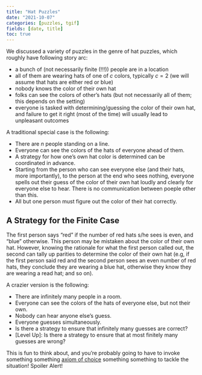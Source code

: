 ```yaml
---
title: "Hat Puzzles"
date: "2021-10-07"
categories: [puzzles, tgif]
fields: [date, title]
toc: true
---
```


We discussed a variety of puzzles in the genre of hat puzzles, which roughly have following story arc:

- a bunch of (not necessarily finite (!!!)) people are in a location
- all of them are wearing hats of one of $c$ colors, typically $c = 2$ (we will assume that hats are either red or blue)
- nobody knows the color of their own hat
- folks can see the colors of other's hats (but not necessarily all of them; this depends on the setting)
- everyone is tasked with determining/guessing the color of their own hat, and failure to get it right (most of the time) will usually lead to unpleasant outcomes

A traditional special case is the following:

- There are $n$ people standing on a line.
- Everyone can see the colors of the hats of everyone ahead of them.
- A strategy for how one's own hat color is determined can be coordinated in advance.
- Starting from the person who can see everyone else (and their hats, more importantly), to the person at the end who sees nothing, everyone spells out their guess of the color of their own hat loudly and clearly for everyone else to hear. There is no communication between poeple other than this.
- All but one person must figure out the color of their hat correctly.

:::{.callout-caution collapse="true" icon="false"}
## A Strategy for the Finite Case
The first person says "red" if the number of red hats s/he sees is even, and "blue" otherwise. This person may be mistaken about the color of their own hat. However, knowing the rationale for what the first person called out, the second can tally up parities to determine the color of their own hat (e.g, if the first person said red and the second person sees an even number of red hats, they conclude they are wearing a blue hat, otherwise they know they are wearing a read hat; and so on).
:::

A crazier version is the following:

- There are infinitely many people in a room.
- Everyone can see the colors of the hats of everyone else, but not their own.
- Nobody can hear anyone else's guess.
- Everyone guesses simultaneously.
- Is there a strategy to ensure that infinitely many guesses are correct?
- \[Level Up\]: Is there a strategy to ensure that at most finitely many guesses are wrong?


This is fun to think about, and you're probably going to have to invoke something something [axiom of choice](https://divisbyzero.com/2009/08/11/infinite-hat-problems-solutions/) something something to tackle the situation!
[Spoiler Alert!]{.aside}